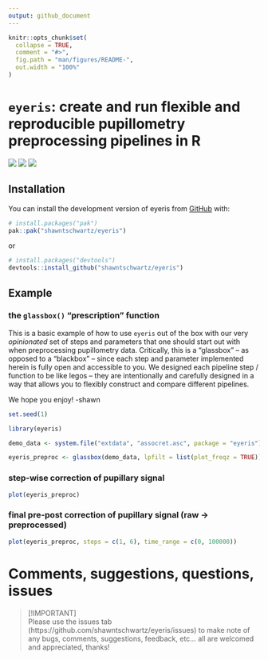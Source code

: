 ```yaml
---
output: github_document
---
```


<!-- README.md is generated from README.Rmd. Please edit that file -->

```r
knitr::opts_chunk$set(
  collapse = TRUE,
  comment = "#>",
  fig.path = "man/figures/README-",
  out.width = "100%"
)
```

# `eyeris`: create and run flexible and reproducible pupillometry preprocessing pipelines in R

<!-- badges: start -->
<a href="LICENSE.md" alt="MIT License"><img src="https://badgen.net/static/license/MIT/blue?icon=github" /></a>
<a href="https://github.com/shawntschwartz/eyeris/actions/workflows/build.yml/badge.svg" alt="R Package Build Status"><img src="https://github.com/shawntschwartz/eyeris/actions/workflows/build.yml/badge.svg" /></a>
<a href="https://github.com/shawntschwartz/eyeris/actions/workflows/linter.yml/badge.svg" alt="R Package Linter Status"><img src="https://github.com/shawntschwartz/eyeris/actions/workflows/linter.yml/badge.svg" /></a>
<!-- badges: end -->

<!-- The goal of eyeris is to ... -->

## Installation

You can install the development version of eyeris from [GitHub](https://github.com/) with:

``` r
# install.packages("pak")
pak::pak("shawntschwartz/eyeris")
```

or

``` r
# install.packages("devtools")
devtools::install_github("shawntschwartz/eyeris")
```

## Example

### the `glassbox()` "prescription" function

This is a basic example of how to use `eyeris` out of the box with our very
*opinionated* set of steps and parameters that one should start out with when
preprocessing pupillometry data. Critically, this is a "glassbox" -- as opposed
to a "blackbox" -- since each step and parameter implemented herein is fully
open and accessible to you. We designed each pipeline step / function to be like
legos -- they are intentionally and carefully designed in a way that allows you
to flexibly construct and compare different pipelines.

We hope you enjoy! -shawn

```r
set.seed(1)

library(eyeris)

demo_data <- system.file("extdata", "assocret.asc", package = "eyeris")

eyeris_preproc <- glassbox(demo_data, lpfilt = list(plot_freqz = TRUE))
```

### step-wise correction of pupillary signal

```r
plot(eyeris_preproc)
```

### final pre-post correction of pupillary signal (raw -> preprocessed)

```r
plot(eyeris_preproc, steps = c(1, 6), time_range = c(0, 100000))
```

# Comments, suggestions, questions, issues

> [!IMPORTANT]  
> Please use the issues tab (https://github.com/shawntschwartz/eyeris/issues) to make note of any bugs, comments, suggestions, feedback, etc... all are welcomed and appreciated, thanks!
